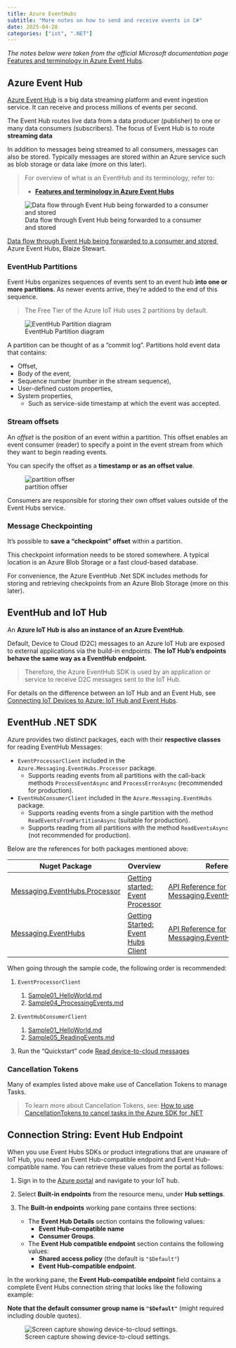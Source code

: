 ```yaml
---
title: Azure EventHubs
subtitle: "More notes on how to send and receive events in C#"
date: 2025-04-28
categories: ["iot", ".NET"]
---
```


_The notes below were taken from the official Microsoft documentation page
_[Features and terminology in Azure Event Hubs](https://learn.microsoft.com/en-us/azure/event-hubs/event-hubs-features)_._

## Azure Event Hub

[Azure Event Hub](https://docs.microsoft.com/en-us/azure/event-hubs/event-hubs-about#main)
is a big data streaming platform and event ingestion service. It can receive and
process millions of events per second.

The Event Hub routes live data from a data producer (publisher) to one or many
data consumers (subscribers). The focus of Event Hub is to route **streaming
data**

In addition to messages being streamed to all consumers, messages can also be
stored. Typically messages are stored within an Azure service such as blob
storage or data lake (more on this later).

> For overview of what is an EventHub and its terminology, refer to:
>
> - [**Features and terminology in Azure Event Hubs**](https://docs.microsoft.com/en-us/azure/event-hubs/event-hubs-features)

![Data flow through Event Hub being forwarded to a consumer and stored](assets/15-routing-event-hub.png)

<p class=img-info>
<a href="https://www.youtube.com/watch?v=zm1XUTAa9sc"> Data flow through Event Hub being forwarded to a consumer and stored </a>&nbsp; Azure Event Hubs, Blaize Stewart.
</p>

### EventHub Partitions

Event Hubs organizes sequences of events sent to an event hub **into one or more
partitions**. As newer events arrive, they're added to the end of this sequence.

> The Free Tier of the Azure IoT Hub uses 2 partitions by default.

![EventHub Partition diagram](https://learn.microsoft.com/en-us/azure/event-hubs/media/event-hubs-about/event_hubs_architecture.png)

A partition can be thought of as a "commit log". Partitions hold event data that
contains:

- Offset,
- Body of the event,
- Sequence number (number in the stream sequence),
- User-defined custom properties,
- System properties,
  - Such as service-side timestamp at which the event was accepted.

### Stream offsets

An _offset_ is the position of an event within a partition. This offset enables
an event consumer (reader) to specify a point in the event stream from which
they want to begin reading events.

You can specify the offset as a **timestamp or as an offset value**.

![partition offser](https://learn.microsoft.com/en-us/azure/event-hubs/media/event-hubs-features/partition_offset.png)

Consumers are responsible for storing their own offset values outside of the
Event Hubs service.

### Message Checkpointing

It's possible to **save a "checkpoint" offset** within a partition.

This checkpoint information needs to be stored somewhere. A typical location is
an Azure Blob Storage or a fast cloud-based database.

For convenience, the Azure EventHub .Net SDK includes methods for storing and
retrieving checkpoints from an Azure Blob Storage (more on this later).

## EventHub and IoT Hub

An **Azure IoT Hub is also an instance of an Azure EventHub**.

Default, Device to Cloud (D2C) messages to an Azure IoT Hub are exposed to
external applications via the build-in endpoints. **The IoT Hub's endpoints
behave the same way as a EventHub endpoint.**

> Therefore, the Azure EventHub SDK is used by an application or service to
> receive D2C messages sent to the IoT Hub.

For details on the difference between an IoT Hub and an Event Hub, see
[Connecting IoT Devices to Azure: IoT Hub and Event Hubs](https://learn.microsoft.com/en-us/azure/iot-hub/iot-hub-compare-event-hubs).

## EventHub .NET SDK

Azure provides two distinct packages, each with their **respective classes** for
reading EventHub Messages:

- `EventProcessorClient` included in the `Azure.Messaging.EventHubs.Processor`
  package.
  - Supports reading events from all partitions with the call-back methods
    `ProcessEventAsync` and `ProcessErrorAsync` (recommended for production).
- `EventHubConsumerClient` included in the `Azure.Messaging.EventHubs` package.
  - Supports reading events from a single partition with the method
    `ReadEventsFromPartitionAsync` (suitable for production).
  - Supports reading from all partitions with the method `ReadEventsAsync` (not
    recommended for production).

Below are the references for both packages mentioned above:

| Nuget Package                                                                                       | Overview                                                                                                                                               | Reference                                                                                                                                           | Samples                                                                                                                                                    |
| --------------------------------------------------------------------------------------------------- | ------------------------------------------------------------------------------------------------------------------------------------------------------ | --------------------------------------------------------------------------------------------------------------------------------------------------- | ---------------------------------------------------------------------------------------------------------------------------------------------------------- | --- |
| [Messaging.EventHubs.Processor](https://www.nuget.org/packages/Azure.Messaging.EventHubs.Processor) | [Getting started: Event Processor](https://learn.microsoft.com/en-us/dotnet/api/overview/azure/messaging.eventhubs.processor-readme?view=azure-dotnet) | [API Reference for Messaging.EventHubs.Processor](https://docs.microsoft.com/dotnet/api/azure.messaging.eventhubs?view=azure-dotnet)                | [Samples for Messaging.EventHubs.Processor](https://github.com/Azure/azure-sdk-for-net/tree/main/sdk/eventhub/Azure.Messaging.EventHubs.Processor/samples) |     |
| [Messaging.EventHubs](https://www.nuget.org/packages/Azure.Messaging.EventHubs)                     | [Getting Started: Event Hubs Client](https://learn.microsoft.com/en-us/dotnet/api/overview/azure/messaging.eventhubs-readme?view=azure-dotnet)         | [API Reference for Messaging.EventHubs.Consumer](https://learn.microsoft.com/en-us/dotnet/api/azure.messaging.eventhubs.consumer?view=azure-dotnet) | [Samples for Messaging.EventHubs](https://github.com/Azure/azure-sdk-for-net/tree/main/sdk/eventhub/Azure.Messaging.EventHubs/samples)                     |

When going through the sample code, the following order is recommended:

1. `EventProcessorClient`

   1. [Sample01_HelloWorld.md](https://github.com/Azure/azure-sdk-for-net/blob/main/sdk/eventhub/Azure.Messaging.EventHubs.Processor/samples/Sample01_HelloWorld.md)
   2. [Sample04_ProcessingEvents.md](https://github.com/Azure/azure-sdk-for-net/blob/main/sdk/eventhub/Azure.Messaging.EventHubs.Processor/samples/Sample04_ProcessingEvents.md)

2. `EventHubConsumerClient`

   1. [Sample01_HelloWorld.md](https://github.com/Azure/azure-sdk-for-net/tree/main/sdk/eventhub/Azure.Messaging.EventHubs/samples)
   2. [Sample05_ReadingEvents.md](https://github.com/Azure/azure-sdk-for-net/tree/main/sdk/eventhub/Azure.Messaging.EventHubs/samples)

3. Run the "Quickstart" code
   [Read device-to-cloud messages](https://github.com/Azure-Samples/azure-iot-samples-csharp/tree/main/iot-hub/Quickstarts/ReadD2cMessages)

### Cancellation Tokens

Many of examples listed above make use of Cancellation Tokens to manage Tasks.

> To learn more about Cancellation Tokens, see:
> [How to use CancellationTokens to cancel tasks in the Azure SDK for .NET](https://devblogs.microsoft.com/azure-sdk/how-to-use-cancellationtokens-to-cancel-tasks-in-the-azure-sdk-for-net/)

## Connection String: Event Hub Endpoint

When you use Event Hubs SDKs or product integrations that are unaware of IoT
Hub, you need an Event Hub-compatible endpoint and Event Hub-compatible name.
You can retrieve these values from the portal as follows:

1.  Sign in to the [Azure portal](https://portal.azure.com) and navigate to your
    IoT hub.
2.  Select **Built-in endpoints** from the resource menu, under **Hub
    settings**.
3.  The **Built-in endpoints** working pane contains three sections:

    - The **Event Hub Details** section contains the following values:
      - **Event Hub-compatible name**
      - **Consumer Groups**.
    - The **Event Hub compatible endpoint** section contains the following
      values:
      - **Shared access policy** (the default is `"$Default"`)
      - **Event Hub-compatible endpoint**.

In the working pane, the **Event Hub-compatible endpoint** field contains a
complete Event Hubs connection string that looks like the following example:

**Note that the default consumer group name is `"$Default"`** (might required
including double quotes).

![Screen capture showing device-to-cloud settings.](https://learn.microsoft.com/en-us/azure/iot-hub/media/iot-hub-devguide-messages-read-builtin/eventhubcompatible.png)
